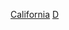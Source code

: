 {{United States topic|prefix=:Category:各年代}}
{{Commons category|California by decade}}

[[Category:各年代美国各州|California]]
[[Category:依時期劃分的加利福尼亞州歷史|D]]
